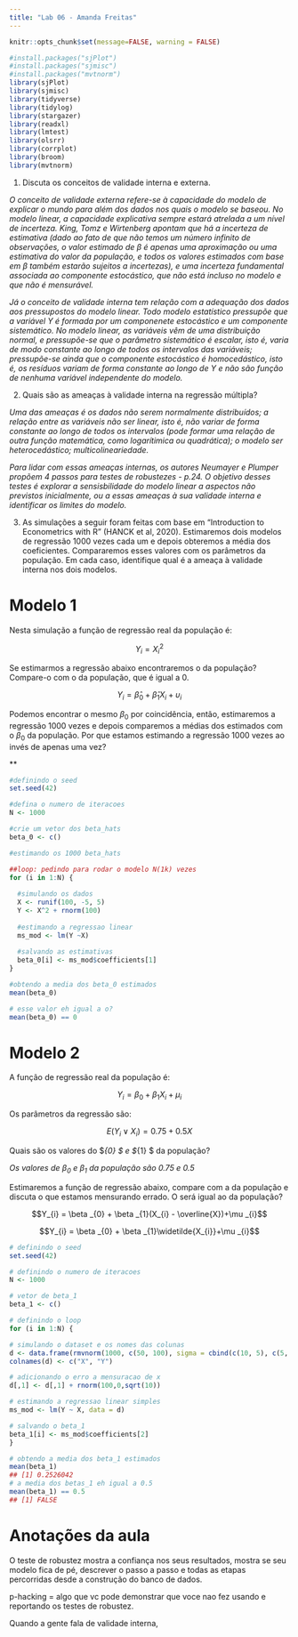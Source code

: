```yaml
---
title: "Lab 06 - Amanda Freitas"
---
```


```r
knitr::opts_chunk$set(message=FALSE, warning = FALSE)
```

```r
#install.packages("sjPlot")
#install.packages("sjmisc")
#install.packages("mvtnorm")
library(sjPlot)
library(sjmisc)
library(tidyverse)
library(tidylog)
library(stargazer)
library(readxl)
library(lmtest)
library(olsrr)
library(corrplot)
library(broom)
library(mvtnorm)
```


1. Discuta os conceitos de validade interna e externa.

*O conceito de validade externa refere-se à capacidade do modelo de explicar o mundo para além dos dados nos quais o modelo se baseou. No modelo linear, a capacidade explicativa sempre estará atrelada a um nível de incerteza. King, Tomz e Wirtenberg apontam  que há a incerteza de estimativa (dado ao fato de que não temos um número infinito de observações, o valor estimado de $\beta$ é apenas uma aproximação ou uma estimativa do valor da população, e todos os valores estimados com base em $\beta$ também estarão sujeitos a incertezas), e uma incerteza fundamental associada ao componente estocástico, que não está incluso no modelo e que não é mensurável.*

*Já o conceito de validade interna tem relação com a adequação dos dados aos pressupostos do modelo linear. Todo modelo estatístico pressupõe que a variável Y é formada por um componenete estocástico e um componente sistemático. No modelo linear, as variáveis vêm de uma distribuição normal, e pressupõe-se que o parâmetro sistemático é escalar, isto é, varia de modo constante ao longo de todos os intervalos das variáveis; pressupõe-se ainda que o componente estocástico é homocedástico, isto é, os resíduos variam de forma constante ao longo de Y e não são função de nenhuma variável independente do modelo.*


2. Quais são as ameaças à validade interna na regressão múltipla?

*Uma das ameaças é os dados não serem normalmente distribuídos; a relação entre as variáveis não ser linear, isto é, não variar de forma constante ao longo de todos os intervalos (pode formar uma relação de outra função matemática, como logarítimica ou quadrática); o modelo ser heterocedástico; multicolineariedade.*


*Para lidar com essas ameaças internas, os autores Neumayer e Plumper propõem 4 passos para testes de robustezes - p.24. O objetivo desses testes é explorar a sensisbilidade do modelo linear a aspectos não previstos inicialmente, ou a essas ameaças à sua validade interna e identificar os limites do modelo.*

3. As simulações a seguir foram feitas com base em “Introduction to Econometrics with R” (HANCK et al, 2020). Estimaremos dois modelos de regressão 1000 vezes cada um e depois obteremos a média dos coeficientes. Compararemos esses valores com os parâmetros da população. Em cada caso, identifique qual é a ameaça à validade interna nos dois modelos.

# Modelo 1

Nesta simulação a função de regressão real da população é:

$$Y_{i}=X_{i}^{2}$$

Se estimarmos a regressão abaixo encontraremos o  da população? Compare-o com o da população, que é igual a 0.

$$Y_{i}=\hat{\beta}_{0} + \hat{\beta}_{1}X_{i}+\upsilon _{i}$$

Podemos encontrar o mesmo $\beta_0$ por coincidência, então, estimaremos a regressão 1000 vezes e depois comparemos a médias dos  estimados com o $\beta_0$ da população. Por que estamos estimando a regressão 1000 vezes ao invés de apenas uma vez?

**


```r
#definindo o seed
set.seed(42)

#defina o numero de iteracoes
N <- 1000

#crie um vetor dos beta_hats
beta_0 <- c()

#estimando os 1000 beta_hats

##loop: pedindo para rodar o modelo N(1k) vezes
for (i in 1:N) {
  
  #simulando os dados
  X <- runif(100, -5, 5)
  Y <- X^2 + rnorm(100)
  
  #estimando a regressao linear
  ms_mod <- lm(Y ~X)
  
  #salvando as estimativas
  beta_0[i] <- ms_mod$coefficients[1]
}

#obtendo a media dos beta_0 estimados
mean(beta_0)

# esse valor eh igual a o?
mean(beta_0) == 0

```

# Modelo 2

A função de regressão real da população é:

$$Y_{i} = \beta _{0} + \beta _{1}X_{i}+\mu _{i}$$

Os parâmetros da regressão são:

$$E(Y_{i}\vee X_{i}) = 0.75 + 0.5X$$


Quais são os valores do $\beta_{0} $ e $\beta_{1} $ da população?

*Os valores de $\beta_{0}$ e $\beta_{1}$ da população são 0.75 e 0.5*


Estimaremos a função de regressão abaixo, compare com a da população e discuta o que estamos mensurando errado. O  será igual ao da população?

$$Y_{i} = \beta _{0} + \beta _{1}(X_{i} - \overline{X})+\mu _{i}$$

$$Y_{i} = \beta _{0} + \beta _{1}\widetilde{X_{i}}+\mu _{i}$$

```r
# definindo o seed
set.seed(42)

# definindo o numero de iteracoes
N <- 1000

# vetor de beta_1
beta_1 <- c()

# definindo o loop
for (i in 1:N) {

# simulando o dataset e os nomes das colunas
d <- data.frame(rmvnorm(1000, c(50, 100), sigma = cbind(c(10, 5), c(5, 10))))
colnames(d) <- c("X", "Y")

# adicionando o erro a mensuracao de x
d[,1] <- d[,1] + rnorm(100,0,sqrt(10))

# estimando a regressao linear simples
ms_mod <- lm(Y ~ X, data = d)

# salvando o beta_1
beta_1[i] <- ms_mod$coefficients[2]
}

# obtendo a media dos beta_1 estimados
mean(beta_1)
## [1] 0.2526042
# a media dos betas_1 eh igual a 0.5
mean(beta_1) == 0.5
## [1] FALSE
```


# Anotações da aula

O teste de robustez mostra a confiança nos seus resultados, mostra se seu modelo fica de pé, descrever o passo a passo e todas as etapas percorridas desde a construção do banco de dados. 

p-hacking = algo que vc pode demonstrar que voce nao fez usando e reportando os testes de robustez.

Quando a gente fala de validade interna, 